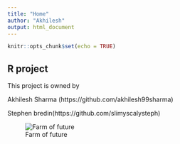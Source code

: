 ```yaml
---
title: "Home"
author: "Akhilesh"
output: html_document
---
```


```r
knitr::opts_chunk$set(echo = TRUE)
```

## R project

This project is owned by

Akhilesh Sharma (https://github.com/akhilesh99sharma)

Stephen bredin(https://github.com/slimyscalysteph)



![Farm of future](https://media.beehiiv.com/cdn-cgi/image/fit=scale-down,format=auto,onerror=redirect,quality=80/uploads/asset/file/8749b5d7-23c0-4416-965c-faaf4922f165/63d20418-0cc9-48d8-b5cf-95a40a8dd57f_1792x1024.jpg?t=1716722268)


